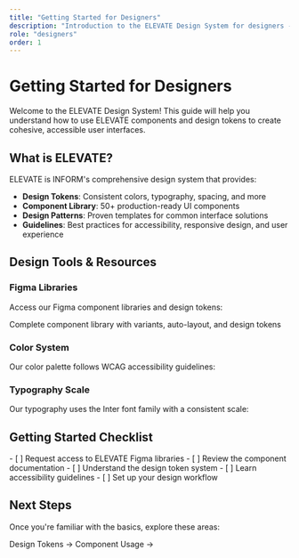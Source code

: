```yaml
---
title: "Getting Started for Designers"
description: "Introduction to the ELEVATE Design System for designers - visual guidelines, design principles, and best practices"
role: "designers"
order: 1
---
```


# Getting Started for Designers

Welcome to the ELEVATE Design System! This guide will help you understand how to use ELEVATE components and design tokens to create cohesive, accessible user interfaces.

## What is ELEVATE?

ELEVATE is INFORM's comprehensive design system that provides:

- **Design Tokens**: Consistent colors, typography, spacing, and more
- **Component Library**: 50+ production-ready UI components
- **Design Patterns**: Proven templates for common interface solutions
- **Guidelines**: Best practices for accessibility, responsive design, and user experience

## Design Tools & Resources

### Figma Libraries
Access our Figma component libraries and design tokens:

<ResourceCard title="ELEVATE Figma Kit" href="#">
  Complete component library with variants, auto-layout, and design tokens
</ResourceCard>

### Color System
Our color palette follows WCAG accessibility guidelines:

<ColorPalette>
  <ColorSwatch name="Primary" hex="#0090A7" />
  <ColorSwatch name="Secondary" hex="#6C63FF" />
  <ColorSwatch name="Success" hex="#22C55E" />
  <ColorSwatch name="Warning" hex="#F59E0B" />
  <ColorSwatch name="Danger" hex="#EF4444" />
</ColorPalette>

### Typography Scale

Our typography uses the Inter font family with a consistent scale:

<TypographyScale>
  <TypographySample size="display-1" text="Display 1 - 3.5rem" />
  <TypographySample size="heading-1" text="Heading 1 - 2.25rem" />
  <TypographySample size="heading-2" text="Heading 2 - 1.875rem" />
  <TypographySample size="body" text="Body text - 1rem" />
</TypographyScale>

## Getting Started Checklist

<Checklist>
  - [ ] Request access to ELEVATE Figma libraries
  - [ ] Review the component documentation
  - [ ] Understand the design token system
  - [ ] Learn accessibility guidelines
  - [ ] Set up your design workflow
</Checklist>

## Next Steps

Once you're familiar with the basics, explore these areas:

<GuideNavigation role="designers">
  <NextGuide to="design-tokens">Design Tokens →</NextGuide>
  <NextGuide to="component-usage">Component Usage →</NextGuide>
</GuideNavigation>
